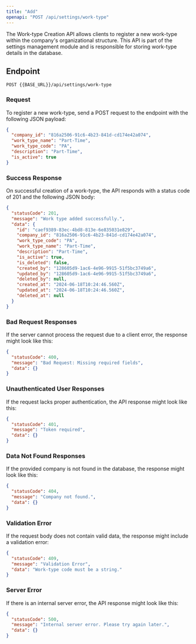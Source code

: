 ---
title: "Add"
openapi: "POST /api/settings/work-type"
---

The Work-type Creation API allows clients to register a new work-type within the company's organizational structure. This API is part of the settings management module and is responsible for storing work-type details in the database.

## Endpoint

`POST {{BASE_URL}}/api/settings/work-type`

### Request

To register a new work-type, send a POST request to the endpoint with the following JSON payload:

```json
{
  "company_id": "816a2506-91c6-4b23-841d-cd174e42a074",
  "work_type_name": "Part-Time",
  "work_type_code": "PA",
  "description": "Part-Time",
  "is_active": true
}
```

### Success Response

On successful creation of a work-type, the API responds with a status code of 201 and the following JSON body:

```json
{
  "statusCode": 201,
  "message": "Work type added successfully.",
  "data": {
    "id": "caef9389-83ec-4bd8-813e-6e835031e829",
    "company_id": "816a2506-91c6-4b23-841d-cd174e42a074",
    "work_type_code": "PA",
    "work_type_name": "Part-Time",
    "description": "Part-Time",
    "is_active": true,
    "is_deleted": false,
    "created_by": "128605d9-1ac6-4e96-9915-51f5bc3749a6",
    "updated_by": "128605d9-1ac6-4e96-9915-51f5bc3749a6",
    "deleted_by": null,
    "created_at": "2024-06-18T10:24:46.560Z",
    "updated_at": "2024-06-18T10:24:46.560Z",
    "deleted_at": null
  }
}
```

### Bad Request Responses

If the server cannot process the request due to a client error, the response might look like this:

```json
{
  "statusCode": 400,
  "message": "Bad Request: Missing required fields",
  "data": {}
}
```

### Unauthenticated User Responses

If the request lacks proper authentication, the API response might look like this:

```json
{
  "statusCode": 401,
  "message": "Token required",
  "data": {}
}
```

### Data Not Found Responses

If the provided company is not found in the database, the response might look like this:

```json
{
  "statusCode": 404,
  "message": "Company not found.",
  "data": {}
}
```

### Validation Error

If the request body does not contain valid data, the response might include a validation error:

```json
{
  "statusCode": 409,
  "message": "Validation Error",
  "data": "Work-type code must be a string."
}
```

### Server Error

If there is an internal server error, the API response might look like this:

```json
{
  "statusCode": 500,
  "message": "Internal server error. Please try again later.",
  "data": {}
}
```
